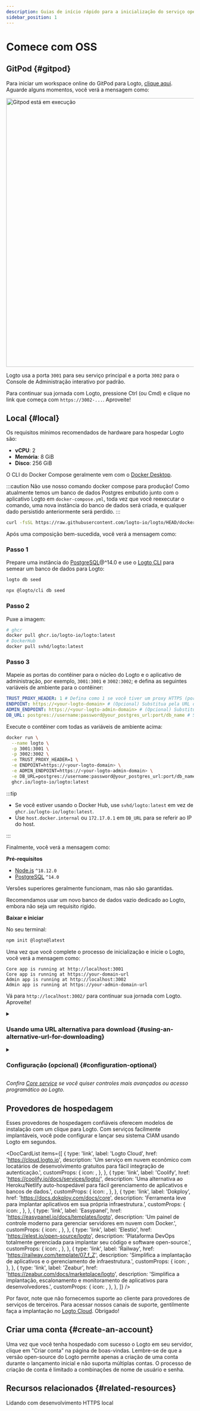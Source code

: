 ```yaml
---
description: Guias de início rápido para a inicialização do serviço open-source (OSS) do Logto.
sidebar_position: 1
---
```



# Comece com OSS

## GitPod \{#gitpod}

Para iniciar um workspace online do GitPod para Logto, <a href="https://gitpod.io/#https://github.com/logto-io/demo" target="_blank" rel="noopener">clique aqui</a>. Aguarde alguns momentos, você verá a mensagem como:

<p>
  <img
    src="/img/assets/gitpod-running.png"
    alt="Gitpod está em execução"
    width="720px"
    style={{ borderRadius: '4px' }}
  />
</p>

Logto usa a porta `3001` para seu serviço principal e a porta `3002` para o Console de Administração interativo por padrão.

Para continuar sua jornada com Logto, pressione Ctrl (ou Cmd) e clique no link que começa com `https://3002-...`. Aproveite!

## Local \{#local}

Os requisitos mínimos recomendados de hardware para hospedar Logto são:

- **vCPU**: 2
- **Memória**: 8 GiB
- **Disco**: 256 GiB

<Tabs>

<TabItem value="docker-compose" label="Docker Compose">

O CLI do Docker Compose geralmente vem com o [Docker Desktop](https://www.docker.com/products/docker-desktop).

:::caution
Não use nosso comando docker compose para produção! Como atualmente temos um banco de dados Postgres embutido junto com o aplicativo Logto em `docker-compose.yml`,
toda vez que você reexecutar o comando, uma nova instância do banco de dados será criada, e qualquer dado persistido anteriormente será perdido.
:::

```bash
curl -fsSL https://raw.githubusercontent.com/logto-io/logto/HEAD/docker-compose.yml | docker compose -p logto -f - up
```

Após uma composição bem-sucedida, você verá a mensagem como:

</TabItem>

<TabItem value="docker" label="Docker">

<h3>Passo 1</h3>

Prepare uma instância do [PostgreSQL](https://www.postgresql.org/)@^14.0 e use o [Logto CLI](/logto-oss/using-cli) para semear um banco de dados para Logto:

<Tabs groupId="cmd">

  <TabItem value="cli" label="CLI">

```bash
logto db seed
```

  </TabItem>
  <TabItem value="npx" label="npx">

```bash
npx @logto/cli db seed
```

  </TabItem>

</Tabs>

<h3>Passo 2</h3>

Puxe a imagem:

```bash
# ghcr
docker pull ghcr.io/logto-io/logto:latest
# DockerHub
docker pull svhd/logto:latest
```

<h3>Passo 3</h3>

Mapeie as portas do contêiner para o núcleo do Logto e o aplicativo de administração, por exemplo, `3001:3001` e `3002:3002`; e defina as seguintes variáveis de ambiente para o contêiner:

```yml
TRUST_PROXY_HEADER: 1 # Defina como 1 se você tiver um proxy HTTPS (por exemplo, Nginx) na frente do Logto
ENDPOINT: https://<your-logto-domain> # (Opcional) Substitua pela URL do seu endpoint Logto se estiver usando um domínio personalizado
ADMIN_ENDPOINT: https://<your-logto-admin-domain> # (Opcional) Substitua pela URL do seu admin Logto se estiver usando um domínio personalizado
DB_URL: postgres://username:password@your_postgres_url:port/db_name # Substitua pelo seu DSN do Postgres
```

Execute o contêiner com todas as variáveis de ambiente acima:

```bash
docker run \
  --name logto \
  -p 3001:3001 \
  -p 3002:3002 \
  -e TRUST_PROXY_HEADER=1 \
  -e ENDPOINT=https://<your-logto-domain> \
  -e ADMIN_ENDPOINT=https://<your-logto-admin-domain> \
  -e DB_URL=postgres://username:password@your_postgres_url:port/db_name \
  ghcr.io/logto-io/logto:latest
```

:::tip

- Se você estiver usando o Docker Hub, use `svhd/logto:latest` em vez de `ghcr.io/logto-io/logto:latest`.
- Use `host.docker.internal` ou `172.17.0.1` em `DB_URL` para se referir ao IP do host.

:::

Finalmente, você verá a mensagem como:

</TabItem>

<TabItem value="npm" label="npm-init">

**Pré-requisitos**

- [Node.js](https://nodejs.org/) `^18.12.0`
- [PostgreSQL](https://postgresql.org/) `^14.0`

Versões superiores geralmente funcionam, mas não são garantidas.

Recomendamos usar um novo banco de dados vazio dedicado ao Logto, embora não seja um requisito rígido.

**Baixar e iniciar**

No seu terminal:

```bash
npm init @logto@latest
```

Uma vez que você complete o processo de inicialização e inicie o Logto, você verá a mensagem como:

</TabItem>

</Tabs>

```text
Core app is running at http://localhost:3001
Core app is running at https://your-domain-url
Admin app is running at http://localhost:3002
Admin app is running at https://your-admin-domain-url
```

Vá para `http://localhost:3002/` para continuar sua jornada com Logto. Aproveite!

<details>

<summary>

### Usando uma URL alternativa para download \{#using-an-alternative-url-for-downloading}

</summary>

Se você quiser especificar uma URL para o arquivo zip do Logto, use a opção `--download-url`. Por exemplo:

```
npm init @logto@latest -- --download-url=https://github.com/logto-io/logto/releases/download/v1.2.2/logto.tar.gz
```

Observe que o extra `--` é necessário para o NPM passar os argumentos.

</details>

<details>

<summary>

### Configuração (opcional) \{#configuration-optional}

</summary>

Logto usa variáveis de ambiente para configuração, juntamente com suporte a arquivos `.env`. Veja [Configuração](/concepts/core-service/configuration) para uso detalhado e lista completa de variáveis.

</details>

_Confira [Core service](/concepts/core-service) se você quiser controles mais avançados ou acesso programático ao Logto._

## Provedores de hospedagem

Esses provedores de hospedagem confiáveis oferecem modelos de instalação com um clique para Logto. Com serviços facilmente implantáveis, você pode configurar e lançar seu sistema CIAM usando Logto em segundos.

<DocCardList
  items={[
    {
      type: 'link',
      label: 'Logto Cloud',
      href: 'https://cloud.logto.io',
      description:
        'Um serviço em nuvem econômico com locatários de desenvolvimento gratuitos para fácil integração de autenticação.',
      customProps: {
        icon: <LogtoIcon />,
      },
    },
    {
      type: 'link',
      label: 'Coolify',
      href: 'https://coolify.io/docs/services/logto/',
      description:
        'Uma alternativa ao Heroku/Netlify auto-hospedável para fácil gerenciamento de aplicativos e bancos de dados.',
      customProps: {
        icon: <CoolifyIcon />,
      },
    },
    {
      type: 'link',
      label: 'Dokploy',
      href: 'https://docs.dokploy.com/docs/core',
      description: 'Ferramenta leve para implantar aplicativos em sua própria infraestrutura.',
      customProps: {
        icon: <DokployIcon />,
      },
    },
    {
      type: 'link',
      label: 'Easypanel',
      href: 'https://easypanel.io/docs/templates/logto',
      description: 'Um painel de controle moderno para gerenciar servidores em nuvem com Docker.',
      customProps: {
        icon: <EasypanelIcon />,
      },
    },
    {
      type: 'link',
      label: 'Elestio',
      href: 'https://elest.io/open-source/logto',
      description:
        'Plataforma DevOps totalmente gerenciada para implantar seu código e software open-source.',
      customProps: {
        icon: <ElestioIcon />,
      },
    },
    {
      type: 'link',
      label: 'Railway',
      href: 'https://railway.com/template/07_f_Z',
      description: 'Simplifica a implantação de aplicativos e o gerenciamento de infraestrutura.',
      customProps: {
        icon: <RailwayIcon />,
      },
    },
    {
      type: 'link',
      label: 'Zeabur',
      href: 'https://zeabur.com/docs/marketplace/logto',
      description:
        'Simplifica a implantação, escalonamento e monitoramento de aplicativos para desenvolvedores.',
      customProps: {
        icon: <ZeaburIcon />,
      },
    },
  ]}
/>

Por favor, note que não fornecemos suporte ao cliente para provedores de serviços de terceiros. Para acessar nossos canais de suporte, gentilmente faça a implantação no [Logto Cloud](https://cloud.logto.io). Obrigado!

## Criar uma conta \{#create-an-account}

Uma vez que você tenha hospedado com sucesso o Logto em seu servidor, clique em "Criar conta" na página de boas-vindas. Lembre-se de que a versão open-source do Logto permite apenas a criação de uma conta durante o lançamento inicial e não suporta múltiplas contas. O processo de criação de conta é limitado a combinações de nome de usuário e senha.

## Recursos relacionados \{#related-resources}

<Url href="https://blog.logto.io/local-https">Lidando com desenvolvimento HTTPS local</Url>
